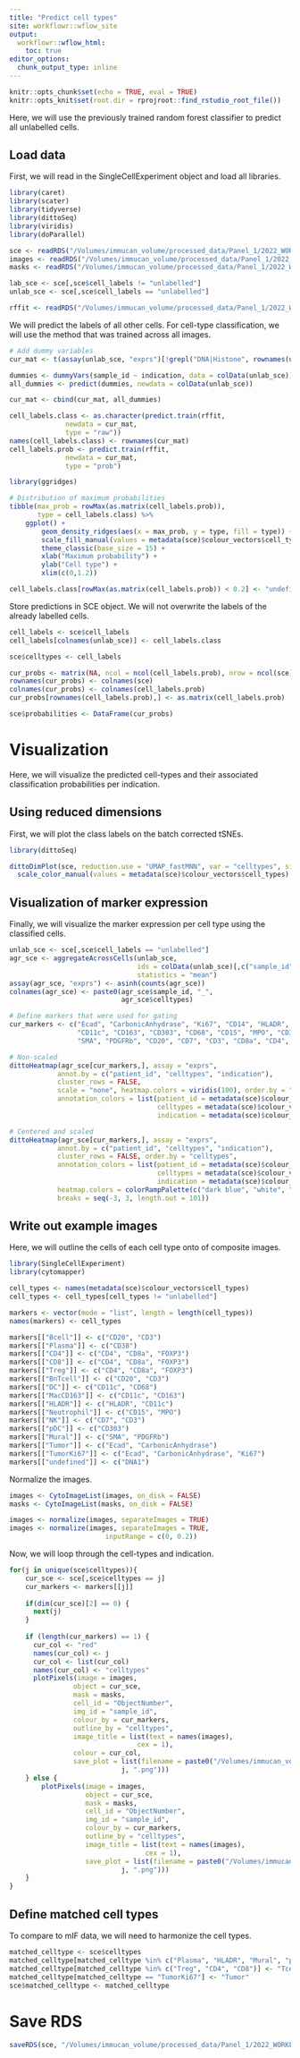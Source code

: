 ```yaml
---
title: "Predict cell types"
site: workflowr::wflow_site
output:
  workflowr::wflow_html:
    toc: true
editor_options:
  chunk_output_type: inline
---
```


```r
knitr::opts_chunk$set(echo = TRUE, eval = TRUE)
knitr::opts_knit$set(root.dir = rprojroot::find_rstudio_root_file())
```

Here, we will use the previously trained random forest classifier to 
predict all unlabelled cells.

## Load data

First, we will read in the SingleCellExperiment object and load all libraries.

```r
library(caret)
library(scater)
library(tidyverse)
library(dittoSeq)
library(viridis)
library(doParallel)

sce <- readRDS("/Volumes/immucan_volume/processed_data/Panel_1/2022_WORKFLOW/IMC/Rout/sce.rds")
images <- readRDS("/Volumes/immucan_volume/processed_data/Panel_1/2022_WORKFLOW/IMC/Rout/images.rds")
masks <- readRDS("/Volumes/immucan_volume/processed_data/Panel_1/2022_WORKFLOW/IMC/Rout/masks.rds")

lab_sce <- sce[,sce$cell_labels != "unlabelled"]
unlab_sce <- sce[,sce$cell_labels == "unlabelled"]

rffit <- readRDS("/Volumes/immucan_volume/processed_data/Panel_1/2022_WORKFLOW/IMC/Rout/rf_classifier.rds")
```

We will predict the labels of all other cells.
For cell-type classification, we will use the method that was trained across all images. 

```r
# Add dummy variables
cur_mat <- t(assay(unlab_sce, "exprs")[!grepl("DNA|Histone", rownames(unlab_sce)),])

dummies <- dummyVars(sample_id ~ indication, data = colData(unlab_sce))
all_dummies <- predict(dummies, newdata = colData(unlab_sce))

cur_mat <- cbind(cur_mat, all_dummies)

cell_labels.class <- as.character(predict.train(rffit, 
              newdata = cur_mat, 
              type = "raw"))
names(cell_labels.class) <- rownames(cur_mat)
cell_labels.prob <- predict.train(rffit, 
              newdata = cur_mat, 
              type = "prob")

library(ggridges)

# Distribution of maximum probabilities
tibble(max_prob = rowMax(as.matrix(cell_labels.prob)),
       type = cell_labels.class) %>%
    ggplot() +
        geom_density_ridges(aes(x = max_prob, y = type, fill = type)) +
        scale_fill_manual(values = metadata(sce)$colour_vectors$cell_types) +
        theme_classic(base_size = 15) +
        xlab("Maximum probability") +
        ylab("Cell type") + 
        xlim(c(0,1.2))

cell_labels.class[rowMax(as.matrix(cell_labels.prob)) < 0.2] <- "undefined"
```

Store predictions in SCE object.
We will not overwrite the labels of the already labelled cells.

```r
cell_labels <- sce$cell_labels
cell_labels[colnames(unlab_sce)] <- cell_labels.class

sce$celltypes <- cell_labels 

cur_probs <- matrix(NA, ncol = ncol(cell_labels.prob), nrow = ncol(sce))
rownames(cur_probs) <- colnames(sce)
colnames(cur_probs) <- colnames(cell_labels.prob)
cur_probs[rownames(cell_labels.prob),] <- as.matrix(cell_labels.prob)

sce$probabilities <- DataFrame(cur_probs)
```

# Visualization

Here, we will visualize the predicted cell-types and their associated classification probabilities per indication.

## Using reduced dimensions

First, we will plot the class labels on the batch corrected tSNEs.

```r
library(dittoSeq)

dittoDimPlot(sce, reduction.use = "UMAP_fastMNN", var = "celltypes", size = 0.2) +
  scale_color_manual(values = metadata(sce)$colour_vectors$cell_types)
```

## Visualization of marker expression

Finally, we will visualize the marker expression per cell type using the classified cells.

```r
unlab_sce <- sce[,sce$cell_labels == "unlabelled"]
agr_sce <- aggregateAcrossCells(unlab_sce, 
                                ids = colData(unlab_sce)[,c("sample_id", "celltypes")], 
                                statistics = "mean")
assay(agr_sce, "exprs") <- asinh(counts(agr_sce))
colnames(agr_sce) <- paste0(agr_sce$sample_id, "_", 
                            agr_sce$celltypes)

# Define markers that were used for gating
cur_markers <- c("Ecad", "CarbonicAnhydrase", "Ki67", "CD14", "HLADR", 
                 "CD11c", "CD163", "CD303", "CD68", "CD15", "MPO", "CD38",
                 "SMA", "PDGFRb", "CD20", "CD7", "CD3", "CD8a", "CD4", "GrzB", "FOXP3", "PD1")

# Non-scaled
dittoHeatmap(agr_sce[cur_markers,], assay = "exprs",
            annot.by = c("patient_id", "celltypes", "indication"), 
            cluster_rows = FALSE,
            scale = "none", heatmap.colors = viridis(100), order.by = "celltypes",
            annotation_colors = list(patient_id = metadata(sce)$colour_vectors$PatientIds,
                                     celltypes = metadata(sce)$colour_vectors$cell_types,
                                     indication = metadata(sce)$colour_vectors$Indication))

# Centered and scaled
dittoHeatmap(agr_sce[cur_markers,], assay = "exprs",
            annot.by = c("patient_id", "celltypes", "indication"), 
            cluster_rows = FALSE, order.by = "celltypes",
            annotation_colors = list(patient_id = metadata(sce)$colour_vectors$PatientIds,
                                     celltypes = metadata(sce)$colour_vectors$cell_types,
                                     indication = metadata(sce)$colour_vectors$Indication),
            heatmap.colors = colorRampPalette(c("dark blue", "white", "dark red"))(100),
            breaks = seq(-3, 3, length.out = 101))
```

## Write out example images

Here, we will outline the cells of each cell type onto of composite images.

```r
library(SingleCellExperiment)
library(cytomapper)

cell_types <- names(metadata(sce)$colour_vectors$cell_types)
cell_types <- cell_types[cell_types != "unlabelled"]

markers <- vector(mode = "list", length = length(cell_types))
names(markers) <- cell_types

markers[["Bcell"]] <- c("CD20", "CD3")
markers[["Plasma"]] <- c("CD38")
markers[["CD4"]] <- c("CD4", "CD8a", "FOXP3")
markers[["CD8"]] <- c("CD4", "CD8a", "FOXP3")
markers[["Treg"]] <- c("CD4", "CD8a", "FOXP3")
markers[["BnTcell"]] <- c("CD20", "CD3")
markers[["DC"]] <- c("CD11c", "CD68")
markers[["MacCD163"]] <- c("CD11c", "CD163")
markers[["HLADR"]] <- c("HLADR", "CD11c")
markers[["Neutrophil"]] <- c("CD15", "MPO")
markers[["NK"]] <- c("CD7", "CD3")
markers[["pDC"]] <- c("CD303")
markers[["Mural"]] <- c("SMA", "PDGFRb")
markers[["Tumor"]] <- c("Ecad", "CarbonicAnhydrase")
markers[["TumorKi67"]] <- c("Ecad", "CarbonicAnhydrase", "Ki67")
markers[["undefined"]] <- c("DNA1")
```

Normalize the images.

```r
images <- CytoImageList(images, on_disk = FALSE)
masks <- CytoImageList(masks, on_disk = FALSE)

images <- normalize(images, separateImages = TRUE)
images <- normalize(images, separateImages = TRUE, 
                        inputRange = c(0, 0.2))
```

Now, we will loop through the cell-types and indication.

```r
for(j in unique(sce$celltypes)){
    cur_sce <- sce[,sce$celltypes == j]
    cur_markers <- markers[[j]]
  
    if(dim(cur_sce)[2] == 0) {
      next(j)
    }
    
    if (length(cur_markers) == 1) {
      cur_col <- "red"
      names(cur_col) <- j
      cur_col <- list(cur_col)
      names(cur_col) <- "celltypes"
      plotPixels(image = images, 
                object = cur_sce, 
                mask = masks, 
                cell_id = "ObjectNumber",
                img_id = "sample_id", 
                colour_by = cur_markers, 
                outline_by = "celltypes",
                image_title = list(text = names(images),
                                cex = 1), 
                colour = cur_col,
                save_plot = list(filename = paste0("/Volumes/immucan_volume/processed_data/Panel_1/2022_WORKFLOW/IMC/Rout/CellTypeValidation/",
                            j, ".png")))
    } else {
        plotPixels(image = images,
                   object = cur_sce, 
                   mask = masks, 
                   cell_id = "ObjectNumber",
                   img_id = "sample_id", 
                   colour_by = cur_markers, 
                   outline_by = "celltypes",
                   image_title = list(text = names(images),
                                  cex = 1),
                   save_plot = list(filename = paste0("/Volumes/immucan_volume/processed_data/Panel_1/2022_WORKFLOW/IMC/Rout/CellTypeValidation/",
                            j, ".png")))
    }
}

```

## Define matched cell types

To compare to mIF data, we will need to harmonize the cell types.

```r
matched_celltype <- sce$celltypes
matched_celltype[matched_celltype %in% c("Plasma", "HLADR", "Mural", "pDC", "NK")] <- "other"
matched_celltype[matched_celltype %in% c("Treg", "CD4", "CD8")] <- "Tcell"
matched_celltype[matched_celltype == "TumorKi67"] <- "Tumor"
sce$matched_celltype <- matched_celltype
```

# Save RDS

```r
saveRDS(sce, "/Volumes/immucan_volume/processed_data/Panel_1/2022_WORKFLOW/IMC/Rout/sce.rds")
```
